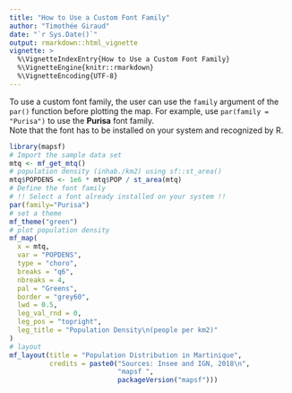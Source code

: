 ```yaml
---
title: "How to Use a Custom Font Family"
author: "Timothée Giraud"
date: "`r Sys.Date()`"
output: rmarkdown::html_vignette
vignette: >
  %\VignetteIndexEntry{How to Use a Custom Font Family}
  %\VignetteEngine{knitr::rmarkdown}
  %\VignetteEncoding{UTF-8}
---
```



To use a custom font family, the user can use the `family` argument of the `par()` function before plotting the map.
For example, use `par(family = "Purisa")` to use the **Purisa** font family.   
Note that the font has to be installed on your system and recognized by R. 


```r
library(mapsf)
# Import the sample data set
mtq <- mf_get_mtq()
# population density (inhab./km2) using sf::st_area()
mtq$POPDENS <- 1e6 * mtq$POP / st_area(mtq)
# Define the font family
# !! Select a font already installed on your system !!
par(family="Purisa")
# set a theme
mf_theme("green")
# plot population density
mf_map(
  x = mtq, 
  var = "POPDENS",
  type = "choro",
  breaks = "q6",
  nbreaks = 4,
  pal = "Greens",
  border = "grey60", 
  lwd = 0.5,
  leg_val_rnd = 0,
  leg_pos = "topright", 
  leg_title = "Population Density\n(people per km2)"
) 
# layout
mf_layout(title = "Population Distribution in Martinique", 
          credits = paste0("Sources: Insee and IGN, 2018\n",
                           "mapsf ", 
                           packageVersion("mapsf")))

```

